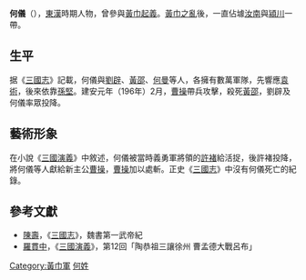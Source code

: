 '''何儀'''（{{bd|？||？|catIdx=H何}}），[[東漢|東漢]]時期人物，曾參與[[黃巾起義|黃巾起義]]。[[黃巾之亂|黃巾之亂]]後，一直佔壉[[汝南|汝南]]與[[潁川|潁川]]一帶。

== 生平 ==
据《[[三國志|三國志]]》記載，何儀與[[劉辟|劉辟]]、[[黃邵|黃邵]]、[[何曼|何曼]]等人，各擁有數萬軍隊，先響應[[袁術|袁術]]，後來依靠[[孫堅|孫堅]]。建安元年（196年）2月，[[曹操|曹操]]帶兵攻擊，殺死[[黃邵|黃邵]]，劉辟及何儀率眾投降。

== 藝術形象 ==
在小說《[[三國演義|三國演義]]》中敘述，何儀被當時義勇軍將領的[[許褚|許褚]]給活捉，後許褚投降，將何儀等人獻給新主公[[曹操|曹操]]，[[曹操|曹操]]加以處斬。正史《[[三國志|三國志]]》中沒有何儀死亡的紀錄。

== 參考文獻 ==
{{wikisource|三國志/卷01|三國志魏書第一武帝紀}}
{{wikisource|三國演義/第012回|三國演義第12回}}
* [[陳壽|陳壽]]，《[[三國志|三國志]]》，魏書第一武帝紀
* [[羅貫中|羅貫中]]，《[[三國演義|三國演義]]》，第12回「陶恭祖三讓徐州 曹孟德大戰呂布」

{{漢朝人小作品}}

[[Category:黃巾軍|Category:黃巾軍]]
[[Category:何姓|何姓]]